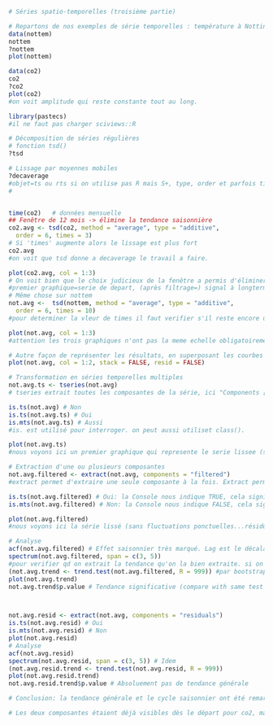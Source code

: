 ```r
# Séries spatio-temporelles (troisième partie)

# Repartons de nos exemples de série temporelles : température à Nottingham et CO2 à Hawaï
data(nottem)
nottem
?nottem
plot(nottem)

data(co2)
co2
?co2
plot(co2)
#on voit amplitude qui reste constante tout au long.

library(pastecs)
#il ne faut pas charger sciviews::R

# Décomposition de séries régulières
# fonction tsd()
?tsd

# Lissage par moyennes mobiles
?decaverage
#objet=ts ou rts si on utilise pas R mais S+, type, order et parfois times. pour le reste laisser les valeurs par defaut.
#


time(co2)	# données mensuelle
## Fenêtre de 12 mois -> élimine la tendance saisonnière
co2.avg <- tsd(co2, method = "average", type = "additive",
  order = 6, times = 3)
# Si 'times' augmente alors le lissage est plus fort
co2.avg
#on voit que tsd donne a decaverage le travail a faire.

plot(co2.avg, col = 1:3)
# On voit bien que le choix judicieux de la fenêtre a permis d'éliminer complètement l'effet saisonnier
#premier graphique=serie de depart, (après filtrage=) signal à longterme, residus. Si on fait times=1 on voit que c'est pas mal mais il manque un peu. si times=10, faut considerer que les techniques utilisees ne sont pas parfaites, on voit que le signal est nettement plus lissé
# Même chose sur nottem
not.avg <-  tsd(nottem, method = "average", type = "additive",
  order = 6, times = 10)
#pour determiner la vleur de times il faut verifier s'il reste encore un cycle annuel dans le signal ou pas.

plot(not.avg, col = 1:3)
#attention les trois graphiques n'ont pas la meme echelle obligatoirement.

# Autre façon de représenter les résultats, en superposant les courbes pour eviter erreurs d'exchelles entres les trois graphiques. stack=superposer.
plot(not.avg, col = 1:2, stack = FALSE, resid = FALSE)

# Transformation en séries temporelles multiples
not.avg.ts <- tseries(not.avg)
# tseries extrait toutes les composantes de la série, ici "Components [1] "filtered"  "residuals"".

is.ts(not.avg) # Non
is.ts(not.avg.ts) # Oui
is.mts(not.avg.ts) # Aussi
#is. est utilisé pour interroger. on peut aussi utiliset class().

plot(not.avg.ts)
#nous voyons ici un premier graphique qui represente le serie lissee (sans les fluctuations ponctuelles) et celui des residus extraits.

# Extraction d'une ou plusieurs composantes
not.avg.filtered <- extract(not.avg, components = "filtered")
#extract permet d'extraire une seule composante à la fois. Extract permet d'extraire une série temporelle meme à partir d'un objet tsd (non ts).

is.ts(not.avg.filtered) # Oui: la Console nous indique TRUE, cela signifie qu'il s'agit d'une série temporelle.
is.mts(not.avg.filtered) # Non: la Console nous indique FALSE, cela signifie qu'il ne s'agit pas d'une série temporelle multiple.

plot(not.avg.filtered)
#nous voyons ici la série lissé (sans fluctuations ponctuelles...résidus).

# Analyse
acf(not.avg.filtered) # Effet saisonnier très marqué. Lag est le décalage qui a permit de calculer s'il y a autocorrelation ou pas. Pour le premier point decalage nul=serie comparé à elle meme donc acf=1.
spectrum(not.avg.filtered, span = c(3, 5)) 
#pour verifier qd on extrait la tendance qu'on la bien extraite. si on extrait les residus c'est pour voir s'il ne reste plus de tendance.
(not.avg.trend <- trend.test(not.avg.filtered, R = 999)) #par bootstraps, entreparanthese pour directement imprime le resultat
plot(not.avg.trend)
not.avg.trend$p.value # Tendance significative (compare with same test before filtration!). avec la decomposition, elimination des cycles, on voit apparaitre une tendance a longterme.



not.avg.resid <- extract(not.avg, components = "residuals")
is.ts(not.avg.resid) # Oui
is.mts(not.avg.resid) # Non
plot(not.avg.resid)
# Analyse
acf(not.avg.resid) 
spectrum(not.avg.resid, span = c(3, 5)) # Idem
(not.avg.resid.trend <- trend.test(not.avg.resid, R = 999))
plot(not.avg.resid.trend)
not.avg.resid.trend$p.value # Absoluement pas de tendance générale

# Conclusion: la tendance générale et le cycle saisonnier ont été remarquablement bien séparés l'un de l'autre par le filtrage par les moyennes mobiles

# Les deux composantes étaient déjà visibles dès le départ pour co2, mais à titre d'exercice, faite la même chose sur cette série...


```

